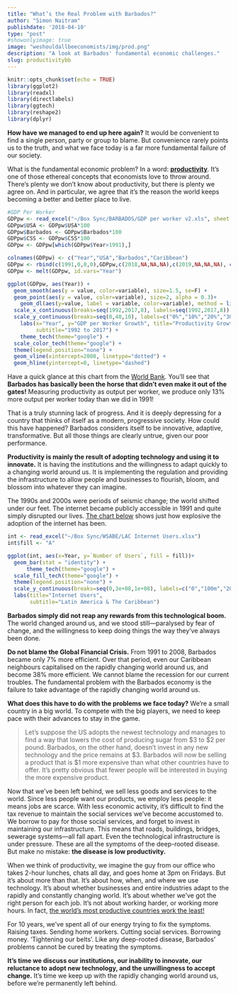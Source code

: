 ```yaml
---
title: "What’s the Real Problem with Barbados?"
author: "Simon Naitram"
publishdate: '2018-04-10'
type: "post"
#showonlyimage: true
image: "weshouldallbeeconomists/img/prod.png"
description: "A look at Barbados' fundamental economic challenges."
slug: productivitybb
---
```


```r
knitr::opts_chunk$set(echo = TRUE)
library(ggplot2)
library(readxl)
library(directlabels)
library(ggtech)
library(reshape2)
library(dplyr)
```

**How have we managed to end up here again?** It would be convenient to find a single person, party or group to blame. But convenience rarely points us to the truth, and what we face today is a far more fundamental failure of our society.

What is the fundamental economic problem? In a word: [**productivity**](https://en.wikipedia.org/wiki/Productivity){target="_blank"}. It's one of those ethereal concepts that economists love to throw around. There's plenty we don't know about productivity, but there is plenty we agree on. And in particular, we agree that it's the reason the world keeps becoming a better and better place to live.

```r
#GDP Per Worker
GDPpw <- read_excel("~/Box Sync/BARBADOS/GDP per worker v2.xls", sheet = "Sheet2")
GDPpw$USA <- GDPpw$USA*100
GDPpw$Barbados <- GDPpw$Barbados*100
GDPpw$CSS <- GDPpw$CSS*100
GDPpw <- GDPpw[which(GDPpw$Year>1991),]

colnames(GDPpw) <- c("Year","USA","Barbados","Caribbean")
GDPpw <- rbind(c(1991,0,0,0),GDPpw,c(2018,NA,NA,NA),c(2019,NA,NA,NA), c(2020,NA,NA,NA), c(2021,NA,NA,NA))
GDPpw <- melt(GDPpw, id.vars="Year")

ggplot(GDPpw, aes(Year)) + 
  geom_smooth(aes(y = value, color=variable), size=1.5, se=F) + 
  geom_point(aes(y = value, color=variable), size=2, alpha = 0.3)+
    geom_dl(aes(y=value, label = variable, color=variable), method = list(cex = 1.2,"last.points")) + 
  scale_x_continuous(breaks=seq(1992,2017,8), labels=seq(1992,2017,8)) +
  scale_y_continuous(breaks=seq(0,40,10), labels=c("0%","10%","20%","30%","40%")) +
    labs(x="Year", y="GDP per Worker Growth", title="Productivity Growth", 
         subtitle="1992 to 2017") +
    theme_tech(theme="google") +
  scale_color_tech(theme="google") + 
  theme(legend.position="none") +
  geom_vline(xintercept=2008, linetype="dotted") +
  geom_hline(yintercept=0, linetype="dashed") 
```

Have a quick glance at this chart from the [World Bank](https://data.worldbank.org/indicator/SL.GDP.PCAP.EM.KD?view=chart){target="_blank"}. You'll see that **Barbados has basically been the horse that didn't even make it out of the gates!** Measuring productivity as output per worker, we produce only 13% more output per worker today than we did in 1991! 

That is a truly stunning lack of progress. And it is deeply depressing for a country that thinks of itself as a modern, progressive society. How could this have happened? Barbados considers itself to be innovative, adaptive, transformative. But all those things are clearly untrue, given our poor performance. 

**Productivity is mainly the result of adopting technology and using it to innovate.** It is having the institutions and the willingness to adapt quickly to a changing world around us. It is implementing the regulation and providing the infrastructure to allow people and businesses to flourish, bloom, and blossom into whatever they can imagine. 

The 1990s and 2000s were periods of seismic change; the world shifted under our feet. The internet became publicly accessible in 1991 and quite simply disrupted our lives. [The chart below](https://ourworldindata.org/internet#growth-of-the-internet){target="_blank"} shows just how explosive the adoption of the internet has been. 

```r
int <- read_excel("~/Box Sync/WSABE/LAC Internet Users.xlsx")
int$fill <- "A"

ggplot(int, aes(x=Year, y=`Number of Users`, fill = fill))+
  geom_bar(stat = "identity") +
      theme_tech(theme="google") +
  scale_fill_tech(theme="google") + 
  theme(legend.position="none") +
  scale_y_continuous(breaks=seq(0,3e+08,1e+08), labels=c("0","100m","200m","300m")) + 
  labs(title="Internet Users", 
       subtitle="Latin America & The Caribbean")
```

**Barbados simply did not reap any rewards from this technological boom.** The world changed around us, and we stood still---paralysed by fear of change, and the willingness to keep doing things the way they've always been done.

**Do not blame the Global Financial Crisis.** From 1991 to 2008, Barbados became only 7% more efficient. Over that period, even our Caribbean neighbours capitalised on the rapidly changing world around us, and become 38% more efficient. We cannot blame the recession for our current troubles. The fundamental problem with the Barbados economy is the failure to take advantage of the rapidly changing world around us.

**What does this have to do with the problems we face today?** We're a small country in a big world. To compete with the big players, we need to keep pace with their advances to stay in the game. 

> Let's suppose the US adopts the newest technology and manages to find a way that lowers the cost of producing sugar from \$3 to \$2 per pound. Barbados, on the other hand, doesn't invest in any new technology and the price remains at \$3. Barbados will now be selling a product that is \$1 more expensive than what other countries have to offer. It's pretty obvious that fewer people will be interested in buying the more expensive product.

Now that we've been left behind, we sell less goods and services to the world. Since less people want our products, we employ less people: it means jobs are scarce. With less economic activity, it's difficult to find the tax revenue to maintain the social services we've become accustomed to. We borrow to pay for those social services, and forget to invest in maintaining our infrastructure. This means that roads, buildings, bridges, sewerage systems---all fall apart. Even the technological infrastructure is under pressure. These are all the symptoms of the deep-rooted disease. But make no mistake: **the disease is low productivity.**

When we think of productivity, we imagine the guy from our office who takes 2-hour lunches, chats all day, and goes home at 3pm on Fridays. But it's about more than that. It's about how, when, and where we use technology. It's about whether businesses and entire industries adapt to the rapidly and constantly changing world. It's about whether we've got the right person for each job. It's not about working harder, or working more hours. In fact, [the world's most productive countries work the least!](https://howmuch.net/articles/worlds-most-productive-countries){target="_blank"}

For 10 years, we've spent all of our energy trying to fix the symptoms. Raising taxes. Sending home workers. Cutting social services. Borrowing money. 'Tightening our belts'. Like any deep-rooted disease, Barbados' problems cannot be cured by treating the symptoms. 

**It's time we discuss our institutions, our inability to innovate, our reluctance to adopt new technology, and the unwillingness to accept change.** It's time we keep up with the rapidly changing world around us, before we're permanently left behind.
